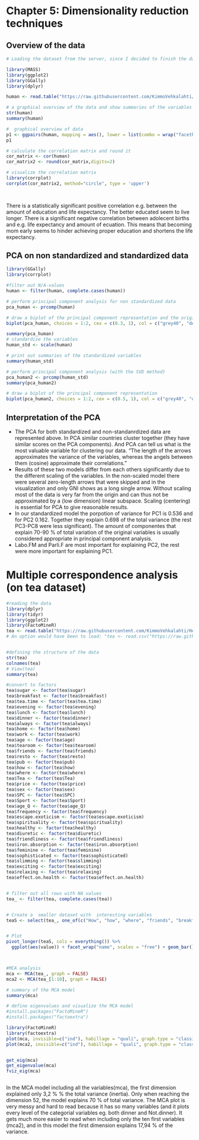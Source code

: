 # Chapter 5: Dimensionality reduction techniques


## Overview of the data
```r
# Loading the dataset from the server, since I decided to finish the data wrangling last in case I will run out of time this week.

library(MASS)
library(ggplot2)
library(GGally)
library(dplyr)

human <- read.table("https://raw.githubusercontent.com/KimmoVehkalahti/Helsinki-Open-Data-Science/master/datasets/human2.txt", sep=",", header=TRUE)

# a graphical overview of the data and show summaries of the variables in the data.
str(human)
summary(human)

#  graphical overview of data 
p1 <- ggpairs(human, mapping = aes(), lower = list(combo = wrap("facethist", bins = 20)))
p1

# calculate the correlation matrix and round it
cor_matrix <- cor(human)
cor_matrix2 <- round(cor_matrix,digits=2)

# visualize the correlation matrix
library(corrplot)
corrplot(cor_matrix2, method="circle", type = 'upper')

 
```


There is a statistically significant positive correlation e.g. between the amount of education and life expectancy. The better educated seem to live longer. There is a significant negative correlation between adolecent births and e.g. life expectancy and amount of ecuation. This means that becoming mom early seems to hinder achieving proper education and shortens the life expectancy.


## PCA on non standardized and standardized data
```r
library(GGally)
library(corrplot)

#filter out N/A-values
human <- filter(human, complete.cases(human))

# perform principal component analysis for non standardized data
pca_human <- prcomp(human)

# draw a biplot of the principal component representation and the original variables
biplot(pca_human, choices = 1:2, cex = c(0.3, 1), col = c("grey40", "deeppink2")) 

summary(pca_human)
# standardize the variables
human_std <- scale(human)

# print out summaries of the standardized variables
summary(human_std)

# perform principal component analysis (with the SVD method)
pca_human2 <- prcomp(human_std)
summary(pca_human2)

# draw a biplot of the principal component representation 
biplot(pca_human2, choices = 1:2, cex = c(0.5, 1), col = c("grey40", "deeppink2"))

```

## Interpretation of the PCA
* The PCA for both standardized and non-standanrdized data are represented above.
In PCA similar countries cluster together (they have similar scores on the PCA components). And PCA can tell us what is the most valuable variable for clustering our data.  "The length of the arrows approximates the variance of the variables, whereas the angels between them (cosine) approximate their correlations."
* Results of these two models differ from each others significantly due to the different scaling of the variables. In the non-scaled model there were several zero-length arrows that were skipped and in the visualization and only GNI shows as a long single arrow.  Without scaling most of the data is very far from the origin and can thus  not be approximated by a (low dimension) linear subspace. Scaling (centering) is essential for PCA to give reasonable results.
* In our standardized model the  porpotion of variance for PC1 is  0.536 and for PC2 0.162. Together they explain 0.698 of the total variance (the rest PC3-PC8 were less significant). The amount of componentes that explain 70-90 % of total variation of the original variables is usually considered appropriate in principal component analysis.
* Labo.FM and Parli.F are most important for explaining PC2, the rest were more important for explaining PC1.




# Multiple correspondence analysis  (on tea dataset)
```r

#reading the data
library(dplyr)
library(tidyr)
library(ggplot2)
library(FactoMineR)
tea <- read.table("https://raw.githubusercontent.com/KimmoVehkalahti/Helsinki-Open-Data-Science/master/datasets/tea.csv", sep = ",", header = T)
# An option would have been to load: "tea <- read.csv("https://raw.githubusercontent.com/KimmoVehkalahti/Helsinki-Open-Data-Science/master/datasets/tea.csv", stringsAsFactors = TRUE)." This would also convert all the character variables of the data to factors (= R representation of categorical variables with 2 or more levels and labels). So you do NOT have to make  conversions one by one, e.g., tea$sugar <- factor(tea$sugar) etc. However I had already done the conversions, so I decided to go with the old version.


#defining the structure of the data
str(tea)
colnames(tea)
# View(tea)
summary(tea)

#convert to factors
tea$sugar <- factor(tea$sugar)
tea$breakfast <- factor(tea$breakfast)
tea$tea.time <- factor(tea$tea.time)
tea$evening <- factor(tea$evening)
tea$lunch <- factor(tea$lunch)
tea$dinner <- factor(tea$dinner)
tea$always <- factor(tea$always)
tea$home <- factor(tea$home)
tea$work <- factor(tea$work)
tea$age <- factor(tea$age)
tea$tearoom <- factor(tea$tearoom)
tea$friends <- factor(tea$friends)
tea$resto <- factor(tea$resto)
tea$pub <- factor(tea$pub)
tea$how <- factor(tea$how)
tea$where <- factor(tea$where)
tea$Tea <- factor(tea$Tea)
tea$price <- factor(tea$price)
tea$sex <- factor(tea$sex)
tea$SPC <- factor(tea$SPC)
tea$Sport <- factor(tea$Sport)
tea$age_Q <- factor(tea$age_Q)
tea$frequency <- factor(tea$frequency)
tea$escape.exoticism <- factor(tea$escape.exoticism)
tea$spirituality <- factor(tea$spirituality)
tea$healthy <- factor(tea$healthy)
tea$diuretic <- factor(tea$diuretic)
tea$friendliness <- factor(tea$friendliness)
tea$iron.absorption <- factor(tea$iron.absorption)
tea$feminine <- factor(tea$feminine)
tea$sophisticated <- factor(tea$sophisticated)
tea$slimming <- factor(tea$slimming)
tea$exciting <- factor(tea$exciting)
tea$relaxing <- factor(tea$relaxing)
tea$effect.on.health <- factor(tea$effect.on.health)


# filter out all rows with NA values
tea_ <- filter(tea, complete.cases(tea))


# Create a  smaller dataset with  interesting variables
teaS <- select(tea_, one_of(c("How", "how", "where", "friends", "breakfast", "dinner", "evening", "Tea", "sugar")))


# Plot
pivot_longer(teaS, cols = everything()) %>% 
  ggplot(aes(value)) + facet_wrap("name", scales = "free") + geom_bar() + theme(axis.text=element_text(size=4))



#MCA analysis
mca <- MCA(tea_, graph = FALSE)
mca2 <- MCA(tea_[1:10], graph = FALSE)

# summary of the MCA model
summary(mca)

# define eigenvalues and visualize the MCA model
#install.packages("FactoMineR")
#install.packages("factoextra")

library(FactoMineR)
library(factoextra)
plot(mca, invisible=c("ind"), habillage = "quali", graph.type = "classic")
plot(mca2, invisible=c("ind"), habillage = "quali", graph.type = "classic")


get_eig(mca)
get_eigenvalue(mca)
fviz_eig(mca)



```

In the MCA model including all the variables(mca), the first dimension explained only 3,2 % %  the total variance (inertia). Only when reaching the dimension 52, the model explains 70 % of total variance. The MCA plot is very messy and hard to read because it has so many variables (and it  plots every level of the categorial variables eg. both dinner and Not.dinner). It gets much more easier to read when including only the ten first variables (mca2), and in this model the first dimension explains 17,94 % of the variance.
